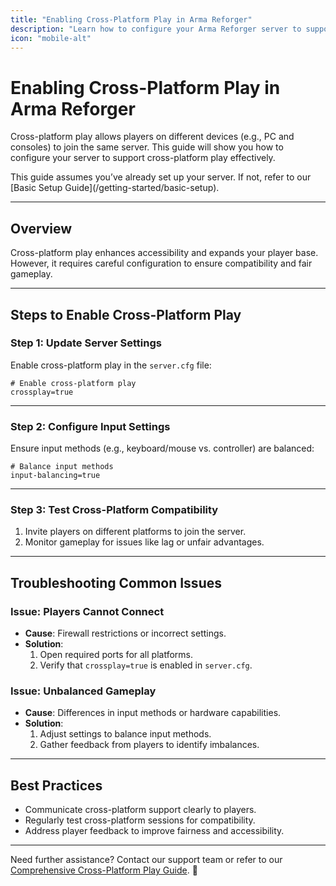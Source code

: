```yaml
---
title: "Enabling Cross-Platform Play in Arma Reforger"
description: "Learn how to configure your Arma Reforger server to support cross-platform play between PC and console players."
icon: "mobile-alt"
---
```


# Enabling Cross-Platform Play in Arma Reforger  

Cross-platform play allows players on different devices (e.g., PC and consoles) to join the same server. This guide will show you how to configure your server to support cross-platform play effectively.

<Callout type="info">  
This guide assumes you’ve already set up your server. If not, refer to our [Basic Setup Guide](/getting-started/basic-setup).  
</Callout>  

---

## Overview  

Cross-platform play enhances accessibility and expands your player base. However, it requires careful configuration to ensure compatibility and fair gameplay.

---

## Steps to Enable Cross-Platform Play  

### Step 1: Update Server Settings  
Enable cross-platform play in the `server.cfg` file:  
```properties
# Enable cross-platform play
crossplay=true
```

---

### Step 2: Configure Input Settings  
Ensure input methods (e.g., keyboard/mouse vs. controller) are balanced:  
```properties
# Balance input methods
input-balancing=true
```

---

### Step 3: Test Cross-Platform Compatibility  
1. Invite players on different platforms to join the server.  
2. Monitor gameplay for issues like lag or unfair advantages.  

---

## Troubleshooting Common Issues  

### Issue: Players Cannot Connect  
- **Cause**: Firewall restrictions or incorrect settings.  
- **Solution**:  
  1. Open required ports for all platforms.  
  2. Verify that `crossplay=true` is enabled in `server.cfg`.  

### Issue: Unbalanced Gameplay  
- **Cause**: Differences in input methods or hardware capabilities.  
- **Solution**:  
  1. Adjust settings to balance input methods.  
  2. Gather feedback from players to identify imbalances.  

---

## Best Practices  

- Communicate cross-platform support clearly to players.  
- Regularly test cross-platform sessions for compatibility.  
- Address player feedback to improve fairness and accessibility.  

---

Need further assistance? Contact our support team or refer to our [Comprehensive Cross-Platform Play Guide](/advanced-features/cross-platform-play). 🚀  